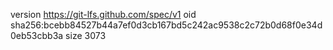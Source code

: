 version https://git-lfs.github.com/spec/v1
oid sha256:bcebb84527b44a7ef0d3cb167bd5c242ac9538c2c72b0d68f0e34d0eb53cbb3a
size 3073
